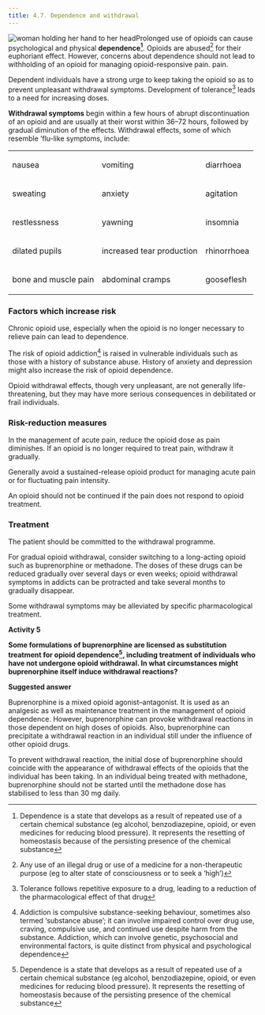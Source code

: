 ```yaml
---
title: 4.7. Dependence and withdrawal
---
```



![woman holding her hand to her head](../../assets/con146658.jpg)Prolonged use of opioids can cause psychological and physical **dependence[^1]**. Opioids are abused[^2] for their euphoriant effect. However, concerns about dependence should not lead to withholding of an opioid for managing opioid-responsive pain. pain.

Dependent individuals have a strong urge to keep taking the opioid so as to prevent unpleasant withdrawal symptoms. Development of tolerance[^3] leads to a need for increasing doses.

**Withdrawal symptoms** begin within a few hours of abrupt discontinuation of an opioid and are usually at their worst within 36–72 hours, followed by gradual diminution of the effects. Withdrawal effects, some of which resemble ’flu-like symptoms, include:



<table>
 <tr>
  <td>
   <p>
    nausea
   </p>
  </td>
  <td>
   <p>
    vomiting
   </p>
  </td>
  <td>
   <p>
    diarrhoea
   </p>
  </td>
 </tr>
 <tr>
  <td>
   <p>
    sweating
   </p>
  </td>
  <td>
   <p>
    anxiety
   </p>
  </td>
  <td>
   <p>
    agitation
   </p>
  </td>
 </tr>
 <tr>
  <td>
   <p>
    restlessness
   </p>
  </td>
  <td>
   <p>
    yawning
   </p>
  </td>
  <td>
   <p>
    insomnia
   </p>
  </td>
 </tr>
 <tr>
  <td>
   <p>
    dilated pupils
   </p>
  </td>
  <td>
   <p>
    increased tear production
   </p>
  </td>
  <td>
   <p>
    rhinorrhoea
   </p>
  </td>
 </tr>
 <tr>
  <td>
   <p>
    bone and muscle pain
   </p>
  </td>
  <td>
   <p>
    abdominal cramps
   </p>
  </td>
  <td>
   <p>
    gooseflesh
   </p>
  </td>
 </tr>
</table>




### Factors which increase risk

Chronic opioid use, especially when the opioid is no longer necessary to relieve pain can lead to dependence.

The risk of opioid addiction[^4] is raised in vulnerable individuals such as those with a history of substance abuse. History of anxiety and depression might also increase the risk of opioid dependence.

Opioid withdrawal effects, though very unpleasant, are not generally life-threatening, but they may have more serious consequences in debilitated or frail individuals.

### Risk-reduction measures

In the management of acute pain, reduce the opioid dose as pain diminishes. If an opioid is no longer required to treat pain, withdraw it gradually.

Generally avoid a sustained-release opioid product for managing acute pain or for fluctuating pain intensity.

An opioid should not be continued if the pain does not respond to opioid treatment.

### Treatment

The patient should be committed to the withdrawal programme.

For gradual opioid withdrawal, consider switching to a long-acting opioid such as buprenorphine or methadone. The doses of these drugs can be reduced gradually over several days or even weeks; opioid withdrawal symptoms in addicts can be protracted and take several months to gradually disappear.

Some withdrawal symptoms may be alleviated by specific pharmacological treatment.

**Activity 5**

**Some formulations of buprenorphine are licensed as substitution treatment for opioid dependence[^5], including treatment of individuals who have not undergone opioid withdrawal. In what circumstances might buprenorphine itself induce withdrawal reactions?**

<Expander title="Reveal suggested answer...">
 <p>
  <strong>
   Suggested answer
  </strong>
 </p>
 <p>
  Buprenorphine is a mixed opioid agonist–antagonist. It is used as an analgesic as well as maintenance treatment in the management of opioid dependence. However, buprenorphine can provoke withdrawal reactions in those dependent on high doses of opioids. Also, buprenorphine can precipitate a withdrawal reaction in an individual still under the influence of other opioid drugs.
 </p>
 <p>
  To prevent withdrawal reaction, the initial dose of buprenorphine should coincide with the appearance of withdrawal effects of the opioids that the individual has been taking. In an individual being treated with methadone, buprenorphine should not be started until the methadone dose has stabilised to less than 30 mg daily.
 </p>
</Expander>







[^1]: Dependence is a state that develops as a result of repeated use of a certain chemical substance (eg alcohol, benzodiazepine, opioid, or even medicines for reducing blood pressure). It represents the resetting of homeostasis because of the persisting presence of the chemical substance


[^2]: Any use of an illegal drug or use of a medicine for a non-therapeutic purpose (eg to alter state of consciousness or to seek a ‘high’)


[^3]: Tolerance follows repetitive exposure to a drug, leading to a reduction of the pharmacological effect of that drug


[^4]: Addiction is compulsive substance-seeking behaviour, sometimes also termed ‘substance abuse’; it can involve impaired control over drug use, craving, compulsive use, and continued use despite harm from the substance. Addiction, which can involve genetic, psychosocial and environmental factors, is quite distinct from physical and psychological dependence


[^5]: Dependence is a state that develops as a result of repeated use of a certain chemical substance (eg alcohol, benzodiazepine, opioid, or even medicines for reducing blood pressure). It represents the resetting of homeostasis because of the persisting presence of the chemical substance
